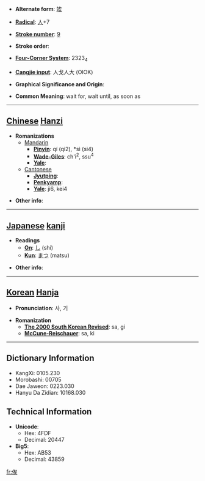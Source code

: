 * '''Alternate form''': [[竢]]

* '''[[Wiktionary:Chinese radical index| Radical]]''': [[Wiktionary:Chinese radical index 人|人]]+7

* '''[[Wiktionary:Chinese total strokes index|Stroke number]]''': [[Wiktionary:Chinese total strokes index 9|9]]

* '''Stroke order''': 

* '''[[Wiktionary:Chinese four corner index|Four-Corner System]]''': 2323<sub>4</sub>

* '''[[Wiktionary:Chinese Cangjie index|Cangjie input]]''': 人戈人大 (OIOK)

* '''Graphical Significance and Origin''': 

* '''Common Meaning''': wait for, wait until, as soon as

----

== [[Chinese]] [[Hanzi]] ==

* '''Romanizations'''
** [[Mandarin]]
*** '''[[Pinyin]]''': qí (qi2), *sì (si4)
*** '''[[Wade-Giles]]''': ch'i<sup>2</sup>, ssu<sup>4</sup>
*** '''[[Yale]]''': 
**[[Cantonese]]
***'''[[Jyutping]]''':
***'''[[Penkyamp]]''': 
***'''[[Yale]]''': ji6, kei4

* '''Other info''': 

----

== [[Japanese]] [[kanji]] ==

* '''Readings'''
** '''[[On]]''': [[し]] (shi)
** '''[[Kun]]''': [[まつ]] (matsu)

* '''Other info''':  

----

== [[Korean]] [[Hanja]] ==

* '''Pronunciation''': 사, 기

* '''Romanization'''
** '''[[The 2000 South Korean Revised Romanization|The 2000 South Korean Revised]]''': sa, gi
** '''[[McCune-Reischauer]]''': sa, ki

----

== Dictionary Information ==

* KangXi: 0105.230
* Morobashi: 00705
* Dae Jaweon: 0223.030
* Hanyu Da Zidian: 10168.030

== Technical Information ==

* '''Unicode''':
** Hex: 4FDF
** Decimal: 20447
* '''Big5''':
** Hex: AB53
** Decimal: 43859

[[fr:俟]]